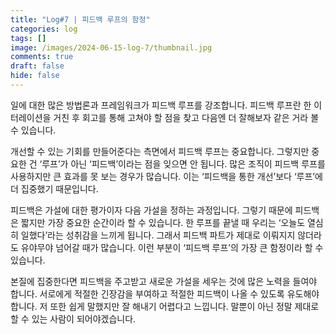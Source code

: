 ```yaml
---
title: "Log#7 | 피드백 루프의 함정"
categories: log
tags: []
image: /images/2024-06-15-log-7/thumbnail.jpg
comments: true
draft: false
hide: false
---
```


일에 대한 많은 방법론과 프레임워크가 피드백 루프를 강조합니다. 피드백 루프란 한 이터레이션을 거친 후 회고를 통해 고쳐야 할 점을 찾고 다음엔 더 잘해보자 같은 거라 볼 수 있습니다.

개선할 수 있는 기회를 만들어준다는 측면에서 피드백 루프는 중요합니다. 그렇지만 중요한 건 ‘루프’가 아닌 ‘피드백’이라는 점을 잊으면 안 됩니다. 많은 조직이 피드백 루프를 사용하지만 큰 효과를 못 보는 경우가 많습니다. 이는 ‘피드백을 통한 개선’보다 ‘루프’에 더 집중했기 때문입니다.

피드백은 가설에 대한 평가이자 다음 가설을 정하는 과정입니다. 그렇기 때문에 피드백은 짧지만 가장 중요한 순간이라 할 수 있습니다. 한 루프를 끝낼 때 우리는 ‘오늘도 열심히 일했다’라는 성취감을 느끼게 됩니다. 그래서 피드백 파트가 제대로 이뤄지지 않더라도 유야무야 넘어갈 때가 많습니다. 이런 부분이 ‘피드백 루프’의 가장 큰 함정이라 할 수 있습니다.

본질에 집중한다면 피드백을 주고받고 새로운 가설을 세우는 것에 많은 노력을 들여야 합니다. 서로에게 적절한 긴장감을 부여하고 적절한 피드백이 나올 수 있도록 유도해야 합니다. 저 또한 쉽게 말했지만 잘 해내기 어렵다고 느낍니다. 말뿐이 아닌 정말 제대로 할 수 있는 사람이 되어야겠습니다.
